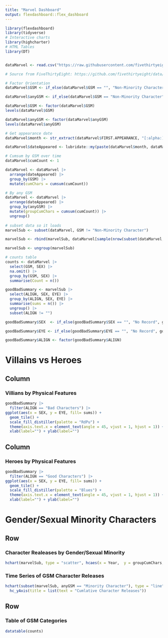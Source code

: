 ```yaml
---
title: "Marvel Dashboard"
output: flexdashboard::flex_dashboard
---
```


```r
library(flexdashboard)
library(tidyverse)
# Interactive charts
library(highcharter)
# HTML Tables
library(DT)


dataMarvel <- read.csv("https://raw.githubusercontent.com/fivethirtyeight/data/master/comic-characters/marvel-wikia-data.csv")

# Source from FiveThirtyEight: https://github.com/fivethirtyeight/data/tree/master/comic-characters
```

```r
# Factor Orientation
dataMarvel$GSM <- if_else(dataMarvel$GSM == "", "Non-Minority Character", dataMarvel$GSM)

dataMarvel$anyGSM <- if_else(dataMarvel$GSM == "Non-Minority Character", "Non-Minority Character", "Minority Character")

dataMarvel$GSM <- factor(dataMarvel$GSM)
levels(dataMarvel$GSM)

dataMarvel$anyGSM <- factor(dataMarvel$anyGSM)
levels(dataMarvel$anyGSM)

# Get appearance date
dataMarvel$month <- str_extract(dataMarvel$FIRST.APPEARANCE, "[:alpha:]+")

dataMarvel$dateAppeared <- lubridate::my(paste(dataMarvel$month, dataMarvel$Year, sep = "-"))

# Cumsum by GSM over time
dataMarvel$cumCount <- 1

dataMarvel <- dataMarvel |>
  arrange(dateAppeared) |>
  group_by(GSM) |>
  mutate(cumChars = cumsum(cumCount))

# By any GSM
dataMarvel <- dataMarvel |>
  arrange(dateAppeared) |>
  group_by(anyGSM) |>
  mutate(groupCumChars = cumsum(cumCount)) |>
  ungroup()
  
# subset data so it loads
marvelSub <- subset(dataMarvel, GSM != "Non-Minority Character")

marvelSub <- rbind(marvelSub, dataMarvel[sample(nrow(subset(dataMarvel, GSM == "Non-Minority Character")), 3000), ])

marvelSub <- ungroup(marvelSub)

# counts table
counts <- dataMarvel |>
  select(GSM, SEX) |>
  na.omit() |>
  group_by(GSM, SEX) |>
  summarise(Count = n())
```

```r

goodBadSummary <- marvelSub |> 
  select(ALIGN, SEX, EYE) |>
  group_by(ALIGN, SEX, EYE) |>
  summarise(sums = n()) |>
  ungroup() |>
  subset(ALIGN != "")

goodBadSummary$SEX  <- if_else(goodBadSummary$SEX == "", "No Record", goodBadSummary$SEX )

goodBadSummary$EYE <- if_else(goodBadSummary$EYE == "", "No Record", goodBadSummary$EYE)

goodBadSummary$ALIGN <- factor(goodBadSummary$ALIGN)
```

Villains vs Heroes
============================================


Column 
-------------------------------------

### Villians by Physical Features

```r
goodBadSummary |>
  filter(ALIGN == "Bad Characters") |>
ggplot(aes(x = SEX, y = EYE, fill= sums)) + 
  geom_tile() +
  scale_fill_distiller(palette = "RdPu") +
  theme(axis.text.x = element_text(angle = 45, vjust = 1, hjust = 1)) + 
  xlab(label="") + ylab(label="")
```

Column 
-------------------------------------

### Heroes by Physical Features

```r

goodBadSummary |>
  filter(ALIGN == "Good Characters") |>
ggplot(aes(x = SEX, y = EYE, fill= sums)) + 
  geom_tile() +
  scale_fill_distiller(palette = "Blues") +
  theme(axis.text.x = element_text(angle = 45, vjust = 1, hjust = 1)) + 
  xlab(label="") + ylab(label="")

```

Gender/Sexual Minority Characters
================================================

Row {.tabset}
---------------------------------------------------

### Character Realeases by Gender/Sexual Minority

```r

hchart(marvelSub, type = "scatter", hcaes(x = Year,  y = groupCumChars, group = anyGSM))

```

### Time Series of GSM Character Releases

```r

hchart(subset(marvelSub, anyGSM == "Minority Character"), type = "line", hcaes(x = Year,  y = groupCumChars)) |>
  hc_yAxis(title = list(text = "Cumlative Character Releases"))

```

Row
---------------------------------------------------

### Table of GSM Categories

```r
datatable(counts)
```

